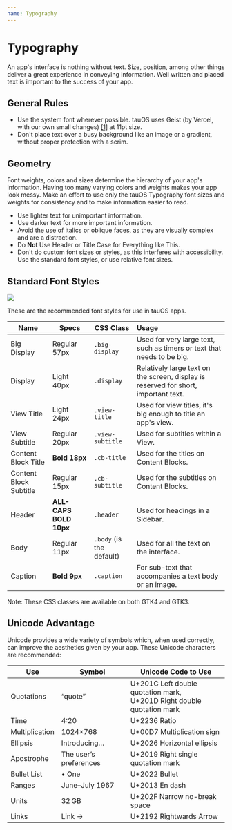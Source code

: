 ```yaml
---
name: Typography
---
```


# Typography

An app's interface is nothing without text. Size, position, among other things deliver a great experience in conveying information. Well written and placed text is important to the success of your app.

## General Rules

- Use the system font wherever possible. tauOS uses Geist (by Vercel, with our own small changes) [[1]](https://github.com/FyraLabs/zeitgeist) at 11pt size.
- Don't place text over a busy background like an image or a gradient, without proper protection with a scrim.

## Geometry

Font weights, colors and sizes determine the hierarchy of your app's information. Having too many varying colors and weights makes your app look messy. Make an effort to use only the tauOS Typography font sizes and weights for consistency and to make information easier to read.

- Use lighter text for unimportant information.
- Use darker text for more important information.
- Avoid the use of italics or oblique faces, as they are visually complex and are a distraction.
- Do **Not** Use Header or Title Case for Everything like This.
- Don't do custom font sizes or styles, as this interferes with accessibility. Use the standard font styles, or use relative font sizes.

## Standard Font Styles

![](/images/helium/hig/typography.png)

These are the recommended font styles for use in tauOS apps.

| Name                   | Specs                  | CSS Class                | Usage                                                                               |
| ---------------------- | ---------------------- | ------------------------ | :---------------------------------------------------------------------------------- |
| Big Display            | Regular 57px           | `.big-display`           | Used for very large text, such as timers or text that needs to be big.              |
| Display                | Light 40px             | `.display`               | Relatively large text on the screen, display is reserved for short, important text. |
| View Title             | Light 24px             | `.view-title`            | Used for view titles, it's big enough to title an app's view.                       |
| View Subtitle          | Regular 20px           | `.view-subtitle`         | Used for subtitles within a View.                                                   |
| Content Block Title    | **Bold 18px**          | `.cb-title`              | Used for the titles on Content Blocks.                                              |
| Content Block Subtitle | Regular 15px           | `.cb-subtitle`           | Used for the subtitles on Content Blocks.                                           |
| Header                 | **ALL-CAPS BOLD 10px** | `.header`                | Used for headings in a Sidebar.                                                     |
| Body                   | Regular 11px           | `.body` (is the default) | Used for all the text on the interface.                                             |
| Caption                | **Bold 9px**           | `.caption`               | For sub-text that accompanies a text body or an image.                              |

Note: These CSS classes are available on both GTK4 and GTK3.

## Unicode Advantage

Unicode provides a wide variety of symbols which, when used correctly, can improve the aesthetics given by your app. These Unicode characters are recommended:

| Use            | Symbol                 | Unicode Code to Use                                                        |
| -------------- | ---------------------- | -------------------------------------------------------------------------- |
| Quotations     | “quote”                | U+201C Left double quotation mark,<br />U+201D Right double quotation mark |
| Time           | 4∶20                   | U+2236 Ratio                                                               |
| Multiplication | 1024×768               | U+00D7 Multiplication sign                                                 |
| Ellipsis       | Introducing…           | U+2026 Horizontal ellipsis                                                 |
| Apostrophe     | The user’s preferences | U+2019 Right single quotation mark                                         |
| Bullet List    | • One                  | U+2022 Bullet                                                              |
| Ranges         | June–July 1967         | U+2013 En dash                                                             |
| Units          | 32 GB                  | U+202F Narrow no-break space                                               |
| Links          | Link →                 | U+2192 Rightwards Arrow                                                    |
